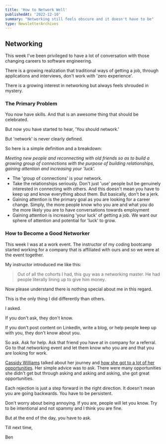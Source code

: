 ```yaml
---
title: 'How to Network Well'
publishedAt: '2022-12-10'
summary: "Networking still feels obscure and it doesn't have to be"
type: NewsletterArchives
---
```


## Networking

This week I've been privileged to have a lot of conversation with those changing careers to software engineering.

There is a growing realization that traditional ways of getting a job, through applications and interviews, don't work with 'zero experience'.

There is a growing interest in networking but always feels shrouded in mystery.

### The Primary Problem

You now have skills. And that is an awesome thing that should be celebrated.

But now you have started to hear, 'You should network.'

But 'network' is never clearly defined.

So here is a simple definition and a breakdown:

_Meeting new people and reconnecting with old friends so as to build a growing group of connections with the purpose of building relationships, gaining attention and increasing your 'luck'._

- The 'group of connections' is your network.
- Take the relationships seriously. Don't just 'use' people but be genuinely interested in connecting with others. And this doesn't mean you have to keep up and know everything about them. But basically, don't be a jerk.
- Gaining attention is the primary goal as you are looking for a career change. Simply, the more people know who you are and what you do the more likely you are to have conversations towards employment
- Gaining attention is increasing 'your luck' of getting a job. We want our sphere of attention and potential for 'luck' to grow.

### How to Become a Good Networker

This week I was at a work event. The instructor of my coding bootcamp started working for a company that is affiliated with ours and so we were at the event together.

My instructor introduced me like this:

> Out of all the cohorts I had, this guy was a networking master. He had people literally lining up to give him money.

Now please understand there is nothing special about me in this regard.

This is the only thing I did differently than others.

I asked.

If you don't ask, they don't know.

If you don't post content on LinkedIn, write a blog, or help people keep up with you, they don't know about you.

So ask. Ask for help. Ask that friend you have at in company for a referral. Go to that networking event and let them know who you are and that you are looking for work.

[​Cassidy Williams](https://twitter.com/cassidoo) talked about her journey
and [how she got to a lot of her opportunities](https://www.youtube.com/watch?v=qsBfyUzZhTc). Her simple advice was to ask. There were many opportunities she didn't get but
through asking and asking and asking, she got great opportunities.

Each rejection is just a step forward in the right direction. It doesn't mean you are going backwards. You have to be persistent.

Don't worry about being annoying. If you are, people will let you know. Try to be intentional and not spammy and I think you are fine.

But at the end of the day, you have to ask.

Till next time,

Ben
